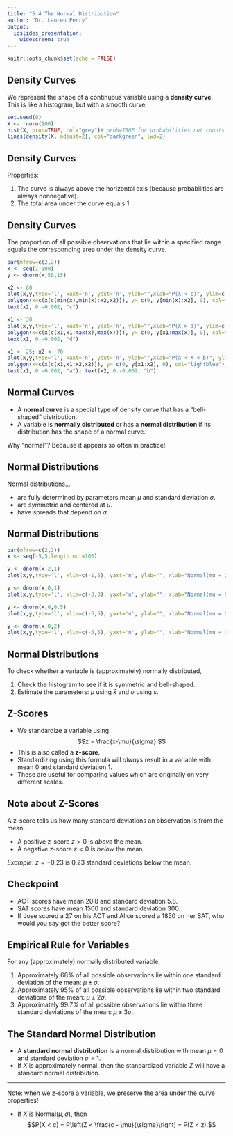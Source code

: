 ---
title: "5.4 The Normal Distribution"
author: "Dr. Lauren Perry"
output:
  ioslides_presentation: 
    widescreen: true
---

```{r setup, include=FALSE}
knitr::opts_chunk$set(echo = FALSE)
```

## Density Curves 

We represent the shape of a continuous variable using a **density curve**. This is like a histogram, but with a smooth curve:
```{r}
set.seed(0)
X <- rnorm(100)
hist(X, prob=TRUE, col="grey")# prob=TRUE for probabilities not counts
lines(density(X, adjust=2), col="darkgreen", lwd=2) 
```

## Density Curves

Properties:

1. The curve is always above the horizontal axis (because probabilities are always nonnegative).
2. The total area under the curve equals 1.

## Density Curves

The proportion of all possible observations that lie within a specified range equals the corresponding area under the density curve. 

```{r}
par(mfrow=c(2,2))
x <- seq(1:100)
y <- dnorm(x,50,15)

x2 <- 60
plot(x,y,type='l', xaxt='n', yaxt='n', ylab="",xlab="P(X < c)", ylim=c(-0.003,max(y)+0.001))
polygon(x=c(x[c(min(x),min(x):x2,x2)]), y= c(0, y[min(x):x2], 0), col="lightblue"); abline(h=0)
text(x2, 0.-0.002, "c")

x1 <- 30
plot(x,y,type='l', xaxt='n', yaxt='n', ylab="",xlab="P(X > d)", ylim=c(-0.003,max(y)+0.001))
polygon(x=c(x[c(x1,x1:max(x),max(x))]), y= c(0, y[x1:max(x)], 0), col="lightblue"); abline(h=0)
text(x1, 0.-0.002, "d")

x1 <- 25; x2 <- 70
plot(x,y,type='l', xaxt='n', yaxt='n', ylab="",xlab="P(a < X < b)", ylim=c(-0.003,max(y)+0.001))
polygon(x=c(x[c(x1,x1:x2,x2)]), y= c(0, y[x1:x2], 0), col="lightblue"); abline(h=0)
text(x1, 0.-0.002, "a"); text(x2, 0.-0.002, "b")
```

## Normal Curves

- A **normal curve** is a special type of density curve that has a "bell-shaped" distribution. 
- A variable is **normally distributed** or has a **normal distribution** if its distribution has the shape of a normal curve. 

Why "normal"? Because it appears so often in practice! 

## Normal Distributions

Normal distributions...

- are fully determined by parameters mean $\mu$ and standard deviation $\sigma$.
- are symmetric and centered at $\mu$.
- have spreads that depend on $\sigma$.

## Normal Distributions

```{r}
par(mfrow=c(2,2))
x <- seq(-5,5,length.out=100)

y <- dnorm(x,2,1)
plot(x,y,type='l', xlim=c(-1,5), yaxt='n', ylab="", xlab="Normal(mu = 2, sigma = 1)")

y <- dnorm(x,0,1)
plot(x,y,type='l', xlim=c(-3,3), yaxt='n', ylab="", xlab="Normal(mu = 0, sigma = 1)")

y <- dnorm(x,0,0.5)
plot(x,y,type='l', xlim=c(-5,5), yaxt='n', ylab="", xlab="Normal(mu = 0, sigma = 0.5)")

y <- dnorm(x,0,2)
plot(x,y,type='l', xlim=c(-5,5), yaxt='n', ylab="", xlab="Normal(mu = 0, sigma = 2)")
```

## Normal Distributions

To check whether a variable is (approximately) normally distributed,

1. Check the histogram to see if it is symmetric and bell-shaped. 
2. Estimate the parameters: $\mu$ using $\bar{x}$ and $\sigma$ using $s$.

## Z-Scores

- We standardize a variable using $$z = \frac{x-\mu}{\sigma}.$$ 
- This is also called a **z-score**. 
- Standardizing using this formula will *always* result in a variable with mean 0 and standard deviation 1. 
- These are useful for comparing values which are originally on very different scales.

## Note about Z-Scores

A z-score tells us how many standard deviations an observation is from the mean. 

- A positive z-score $z>0$ is *above* the mean.
- A negative z-score $z<0$ is *below* the mean. 

*Example*: $z=-0.23$ is 0.23 standard deviations below the mean.

## Checkpoint

- ACT scores have mean 20.8 and standard deviation 5.8. 
- SAT scores have mean 1500 and standard deviation 300.
- If Jose scored a 27 on his ACT and Alice scored a 1850 on her SAT, who would you say got the better score?

## Empirical Rule for Variables

For any (approximately) normally distributed variable,

1. Approximately 68\% of all possible observations lie within one standard deviation of the mean: $\mu \pm \sigma.$
2. Approximately 95\% of all possible observations lie within two standard deviations of the mean: $\mu \pm 2\sigma.$
3. Approximately 99.7\% of all possible observations lie within three standard deviations of the mean: $\mu \pm 3\sigma.$

## The Standard Normal Distribution

- A **standard normal distribution** is a normal distribution with mean $\mu=0$ and standard deviation $\sigma=1$. 
- If $X$ is approximately normal, then the standardized variable $Z$ will have a standard normal distribution.

*** 

Note: when we z-score a variable, we preserve the area under the curve properties! 

- If $X$ is Normal$(\mu,\sigma)$, then $$P(X < c) = P\left(Z < \frac{c - \mu}{\sigma}\right) = P(Z < z).$$